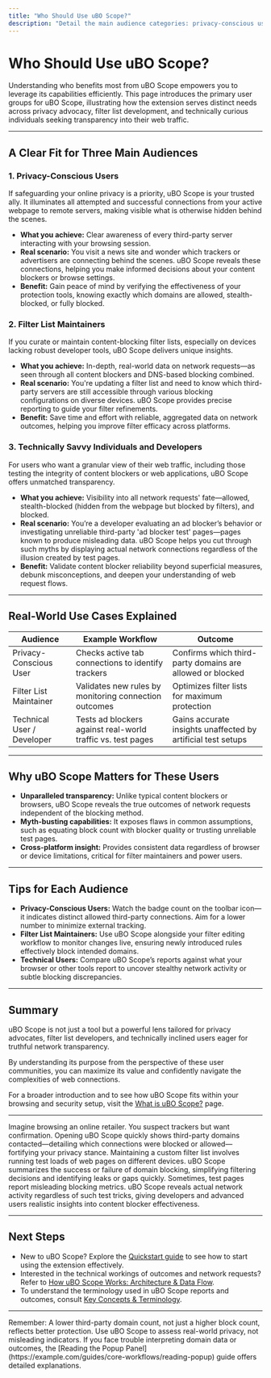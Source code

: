 ```yaml
---
title: "Who Should Use uBO Scope?"
description: "Detail the main audience categories: privacy-conscious users, filter list maintainers, and technically savvy individuals wanting insight into their web traffic. Illustrate real-world scenarios, from everyday privacy checks to professional filter debugging and myth-busting (e.g., evaluating content blockers or unreliable ad blocker test pages)."
---
```


# Who Should Use uBO Scope?

Understanding who benefits most from uBO Scope empowers you to leverage its capabilities efficiently. This page introduces the primary user groups for uBO Scope, illustrating how the extension serves distinct needs across privacy advocacy, filter list development, and technically curious individuals seeking transparency into their web traffic.

---

## A Clear Fit for Three Main Audiences

### 1. Privacy-Conscious Users

If safeguarding your online privacy is a priority, uBO Scope is your trusted ally. It illuminates all attempted and successful connections from your active webpage to remote servers, making visible what is otherwise hidden behind the scenes.

- **What you achieve:** Clear awareness of every third-party server interacting with your browsing session.
- **Real scenario:** You visit a news site and wonder which trackers or advertisers are connecting behind the scenes. uBO Scope reveals these connections, helping you make informed decisions about your content blockers or browse settings.
- **Benefit:** Gain peace of mind by verifying the effectiveness of your protection tools, knowing exactly which domains are allowed, stealth-blocked, or fully blocked.

### 2. Filter List Maintainers

If you curate or maintain content-blocking filter lists, especially on devices lacking robust developer tools, uBO Scope delivers unique insights.

- **What you achieve:** In-depth, real-world data on network requests—as seen through all content blockers and DNS-based blocking combined.
- **Real scenario:** You're updating a filter list and need to know which third-party servers are still accessible through various blocking configurations on diverse devices. uBO Scope provides precise reporting to guide your filter refinements.
- **Benefit:** Save time and effort with reliable, aggregated data on network outcomes, helping you improve filter efficacy across platforms.

### 3. Technically Savvy Individuals and Developers

For users who want a granular view of their web traffic, including those testing the integrity of content blockers or web applications, uBO Scope offers unmatched transparency.

- **What you achieve:** Visibility into all network requests' fate—allowed, stealth-blocked (hidden from the webpage but blocked by filters), and blocked.
- **Real scenario:** You’re a developer evaluating an ad blocker’s behavior or investigating unreliable third-party 'ad blocker test' pages—pages known to produce misleading data. uBO Scope helps you cut through such myths by displaying actual network connections regardless of the illusion created by test pages.
- **Benefit:** Validate content blocker reliability beyond superficial measures, debunk misconceptions, and deepen your understanding of web request flows.

---

## Real-World Use Cases Explained

| Audience                 | Example Workflow                                                   | Outcome                                                      |
|--------------------------|------------------------------------------------------------------|--------------------------------------------------------------|
| Privacy-Conscious User    | Checks active tab connections to identify trackers              | Confirms which third-party domains are allowed or blocked    |
| Filter List Maintainer   | Validates new rules by monitoring connection outcomes            | Optimizes filter lists for maximum protection                 |
| Technical User / Developer| Tests ad blockers against real-world traffic vs. test pages     | Gains accurate insights unaffected by artificial test setups |

---

## Why uBO Scope Matters for These Users

- **Unparalleled transparency:** Unlike typical content blockers or browsers, uBO Scope reveals the true outcomes of network requests independent of the blocking method.
- **Myth-busting capabilities:** It exposes flaws in common assumptions, such as equating block count with blocker quality or trusting unreliable test pages.
- **Cross-platform insight:** Provides consistent data regardless of browser or device limitations, critical for filter maintainers and power users.

---

## Tips for Each Audience

- **Privacy-Conscious Users:** Watch the badge count on the toolbar icon—it indicates distinct allowed third-party connections. Aim for a lower number to minimize external tracking.
- **Filter List Maintainers:** Use uBO Scope alongside your filter editing workflow to monitor changes live, ensuring newly introduced rules effectively block intended domains.
- **Technical Users:** Compare uBO Scope’s reports against what your browser or other tools report to uncover stealthy network activity or subtle blocking discrepancies.

---

## Summary

uBO Scope is not just a tool but a powerful lens tailored for privacy advocates, filter list developers, and technically inclined users eager for truthful network transparency.

By understanding its purpose from the perspective of these user communities, you can maximize its value and confidently navigate the complexities of web connections.

For a broader introduction and to see how uBO Scope fits within your browsing and security setup, visit the [What is uBO Scope?](https://example.com/overview/introduction-and-value/what-is-ubo-scope) page.


---

<AccordionGroup title="Common Scenarios and User Intent">
<Accordion title="Everyday Privacy Check">
Imagine browsing an online retailer. You suspect trackers but want confirmation. Opening uBO Scope quickly shows third-party domains contacted—detailing which connections were blocked or allowed—fortifying your privacy stance.
</Accordion>
<Accordion title="Filter List Debugging">
Maintaining a custom filter list involves running test loads of web pages on different devices. uBO Scope summarizes the success or failure of domain blocking, simplifying filtering decisions and identifying leaks or gaps quickly.
</Accordion>
<Accordion title="Debunking Ad Blocker Test Page Results">
Sometimes, test pages report misleading blocking metrics. uBO Scope reveals actual network activity regardless of such test tricks, giving developers and advanced users realistic insights into content blocker effectiveness.
</Accordion>
</AccordionGroup>

---

## Next Steps

- New to uBO Scope? Explore the [Quickstart guide](https://example.com/overview/feature-summary/quickstart-experience) to see how to start using the extension effectively.
- Interested in the technical workings of outcomes and network requests? Refer to [How uBO Scope Works: Architecture & Data Flow](https://example.com/overview/core-concepts-and-architecture/how-it-works-architecture).
- To understand the terminology used in uBO Scope reports and outcomes, consult [Key Concepts & Terminology](https://example.com/overview/core-concepts-and-architecture/key-concepts-terminology).

---

<Note>
Remember: A lower third-party domain count, not just a higher block count, reflects better protection. Use uBO Scope to assess real-world privacy, not misleading indicators.
</Note>

<Check>
If you face trouble interpreting domain data or outcomes, the [Reading the Popup Panel](https://example.com/guides/core-workflows/reading-popup) guide offers detailed explanations.
</Check>
